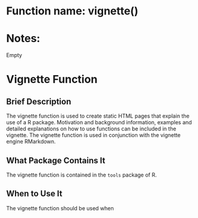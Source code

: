 # Function name: vignette()
# Notes:
Empty


# Vignette Function

## Brief Description
The vignette function is used to create static HTML pages that explain the use of a R package.
Motivation and background information, examples and detailed explanations on how to use functions can be included in the vignette. The vignette function is used in conjunction with the vignette engine RMarkdown. 

## What Package Contains It
The vignette function is contained in the `tools` package of R.

## When to Use It
The vignette function should be used when